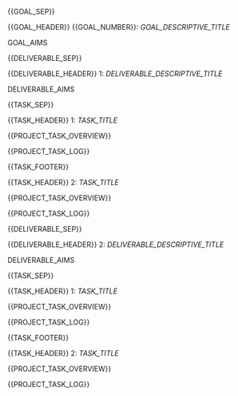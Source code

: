 {{GOAL_SEP}}



{{GOAL_HEADER}} {{GOAL_NUMBER}}: _GOAL_DESCRIPTIVE_TITLE_



GOAL_AIMS



{{DELIVERABLE_SEP}}



{{DELIVERABLE_HEADER}} 1: _DELIVERABLE_DESCRIPTIVE_TITLE_



DELIVERABLE_AIMS



{{TASK_SEP}}



{{TASK_HEADER}} 1: _TASK_TITLE_



{{PROJECT_TASK_OVERVIEW}}





{{PROJECT_TASK_LOG}}



{{TASK_FOOTER}}



{{TASK_HEADER}} 2: _TASK_TITLE_



{{PROJECT_TASK_OVERVIEW}}





{{PROJECT_TASK_LOG}}



{{DELIVERABLE_SEP}}



{{DELIVERABLE_HEADER}} 2: _DELIVERABLE_DESCRIPTIVE_TITLE_



DELIVERABLE_AIMS



{{TASK_SEP}}



{{TASK_HEADER}} 1: _TASK_TITLE_



{{PROJECT_TASK_OVERVIEW}}





{{PROJECT_TASK_LOG}}



{{TASK_FOOTER}}



{{TASK_HEADER}} 2: _TASK_TITLE_



{{PROJECT_TASK_OVERVIEW}}





{{PROJECT_TASK_LOG}}



